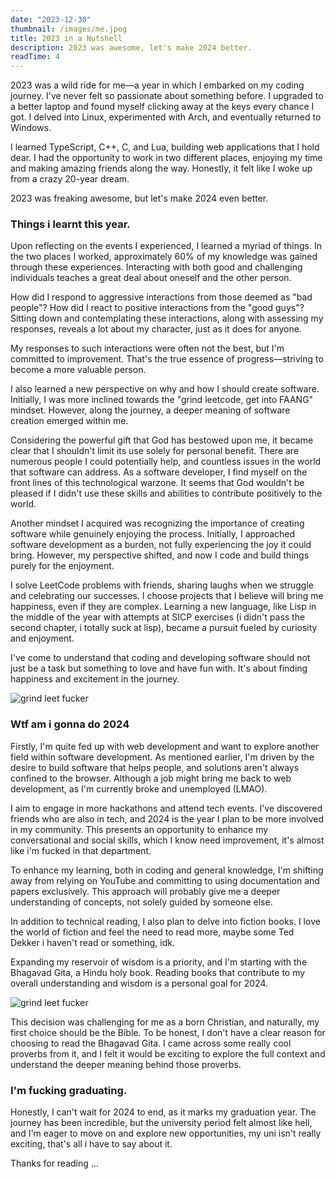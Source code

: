 ```yaml
---
date: "2023-12-30"
thumbnail: /images/me.jpeg
title: 2023 in a Nutshell
description: 2023 was awesome, let's make 2024 better.
readTime: 4
---
```


2023 was a wild ride for me—a year in which I embarked on my coding journey. I've never felt so passionate about something before. I upgraded to a better laptop and found myself clicking away at the keys every chance I got. I delved into Linux, experimented with Arch, and eventually returned to Windows.

I learned TypeScript, C++, C, and Lua, building web applications that I hold dear. I had the opportunity to work in two different places, enjoying my time and making amazing friends along the way. Honestly, it felt like I woke up from a crazy 20-year dream.

2023 was freaking awesome, but let's make 2024 even better.

### Things i learnt this year.

Upon reflecting on the events I experienced, I learned a myriad of things. In the two places I worked, approximately 60% of my knowledge was gained through these experiences. Interacting with both good and challenging individuals teaches a great deal about oneself and the other person.

How did I respond to aggressive interactions from those deemed as "bad people"? How did I react to positive interactions from the "good guys"? Sitting down and contemplating these interactions, along with assessing my responses, reveals a lot about my character, just as it does for anyone.

My responses to such interactions were often not the best, but I'm committed to improvement. That's the true essence of progress—striving to become a more valuable person.

I also learned a new perspective on why and how I should create software. Initially, I was more inclined towards the "grind leetcode, get into FAANG" mindset. However, along the journey, a deeper meaning of software creation emerged within me.

Considering the powerful gift that God has bestowed upon me, it became clear that I shouldn't limit its use solely for personal benefit. There are numerous people I could potentially help, and countless issues in the world that software can address. As a software developer, I find myself on the front lines of this technological warzone. It seems that God wouldn't be pleased if I didn't use these skills and abilities to contribute positively to the world.

Another mindset I acquired was recognizing the importance of creating software while genuinely enjoying the process. Initially, I approached software development as a burden, not fully experiencing the joy it could bring. However, my perspective shifted, and now I code and build things purely for the enjoyment.

I solve LeetCode problems with friends, sharing laughs when we struggle and celebrating our successes. I choose projects that I believe will bring me happiness, even if they are complex. Learning a new language, like Lisp in the middle of the year with attempts at SICP exercises (i didn't pass the second chapter, i totally suck at lisp), became a pursuit fueled by curiosity and enjoyment.

I've come to understand that coding and developing software should not just be a task but something to love and have fun with. It's about finding happiness and excitement in the journey.

![grind leet fucker](/images/blog/codemindset.png)

### Wtf am i gonna do 2024

Firstly, I'm quite fed up with web development and want to explore another field within software development. As mentioned earlier, I'm driven by the desire to build software that helps people, and solutions aren't always confined to the browser. Although a job might bring me back to web development, as I'm currently broke and unemployed (LMAO).

I aim to engage in more hackathons and attend tech events. I've discovered friends who are also in tech, and 2024 is the year I plan to be more involved in my community. This presents an opportunity to enhance my conversational and social skills, which I know need improvement, it's almost like i'm fucked in that department.

To enhance my learning, both in coding and general knowledge, I'm shifting away from relying on YouTube and committing to using documentation and papers exclusively. This approach will probably give me a deeper understanding of concepts, not solely guided by someone else.

In addition to technical reading, I also plan to delve into fiction books. I love the world of fiction and feel the need to read more, maybe some Ted Dekker i haven't read or something, idk.

Expanding my reservoir of wisdom is a priority, and I'm starting with the Bhagavad Gita, a Hindu holy book. Reading books that contribute to my overall understanding and wisdom is a personal goal for 2024.

![grind leet fucker](/images/blog/bhagavad.png)

This decision was challenging for me as a born Christian, and naturally, my first choice should be the Bible. To be honest, I don't have a clear reason for choosing to read the Bhagavad Gita. I came across some really cool proverbs from it, and I felt it would be exciting to explore the full context and understand the deeper meaning behind those proverbs.

### I'm fucking graduating.

Honestly, I can't wait for 2024 to end, as it marks my graduation year. The journey has been incredible, but the university period felt almost like hell, and I'm eager to move on and explore new opportunities, my uni isn't really exciting, that's all i have to say about it.

Thanks for reading ...
